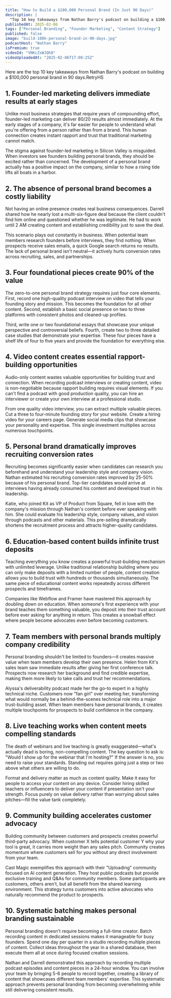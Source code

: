 ```yaml
---
title: "How to Build a $100,000 Personal Brand (In Just 90 Days)"
description: |
  "Top 10 key takeaways from Nathan Barry's podcast on building a $100,000 personal brand in 90 days."
publishedAt: 2025-02-06
tags: ["Personal Branding", "Founder Marketing", "Content Strategy"]
published: false
image: "build-100k-personal-brand-in-90-days.jpg"
podcastHost: "Nathan Barry"
isPremium: true
videoId: "VNKcZsWJQh8"
videoUploadedAt: "2025-02-06T17:00:25Z"
---
```



<PodcastSummaryPageLayout frontmatter={frontmatter}>

Here are the top 10 key takeaways from Nathan Barry's podcast on building a $100,000 personal brand in 90 days.RetryHS

## 1. Founder-led marketing delivers immediate results at early stages

Unlike most business strategies that require years of compounding effort, founder-led marketing can deliver 80/20 results almost immediately. At the early stages of a company, it's far easier for people to understand what you're offering from a person rather than from a brand. This human connection creates instant rapport and trust that traditional marketing cannot match.

The stigma against founder-led marketing in Silicon Valley is misguided. When investors see founders building personal brands, they should be excited rather than concerned. The development of a personal brand actually has a positive impact on the company, similar to how a rising tide lifts all boats in a harbor.

## 2. The absence of personal brand becomes a costly liability

Not having an online presence creates real business consequences. Darrell shared how he nearly lost a multi-six-figure deal because the client couldn't find him online and questioned whether he was legitimate. He had to work until 2 AM creating content and establishing credibility just to save the deal.

This scenario plays out constantly in business. When potential team members research founders before interviews, they find nothing. When prospects receive sales emails, a quick Google search returns no results. The lack of personal brand isn't neutral—it actively hurts conversion rates across recruiting, sales, and partnerships.

## 3. Four foundational pieces create 90% of the value

The zero-to-one personal brand strategy requires just four core elements. First, record one high-quality podcast interview on video that tells your founding story and mission. This becomes the foundation for all other content. Second, establish a basic social presence on two to three platforms with consistent photos and cleaned-up profiles.

Third, write one or two foundational essays that showcase your unique perspective and controversial beliefs. Fourth, create two to three detailed case studies that demonstrate your expertise. These four pieces have a shelf life of four to five years and provide the foundation for everything else.

## 4. Video content creates essential rapport-building opportunities

Audio-only content wastes valuable opportunities for building trust and connection. When recording podcast interviews or creating content, video is non-negotiable because rapport building requires visual elements. If you can't find a podcast with good production quality, you can hire an interviewer or create your own interview at a professional studio.

From one quality video interview, you can extract multiple valuable pieces. Cut a three to four-minute founding story for your website. Create a hiring video for your careers page. Generate social media clips that showcase your personality and expertise. This single investment multiplies across numerous touchpoints.

## 5. Personal brand dramatically improves recruiting conversion rates

Recruiting becomes significantly easier when candidates can research you beforehand and understand your leadership style and company vision. Nathan estimated his recruiting conversion rates improved by 25-50% because of his personal brand. Top-tier candidates would arrive at interviews having already consumed his content and developed trust in his leadership.

Katie, who joined Kit as VP of Product from Square, fell in love with the company's mission through Nathan's content before ever speaking with him. She could evaluate his leadership style, company values, and vision through podcasts and other materials. This pre-selling dramatically shortens the recruitment process and attracts higher-quality candidates.

## 6. Education-based content builds infinite trust deposits

Teaching everything you know creates a powerful trust-building mechanism with unlimited leverage. Unlike traditional relationship building where you can only make deposits with a limited number of people, content creation allows you to build trust with hundreds or thousands simultaneously. The same piece of educational content works repeatedly across different prospects and timeframes.

Companies like Webflow and Framer have mastered this approach by doubling down on education. When someone's first experience with your brand teaches them something valuable, you deposit into their trust account before ever asking for anything in return. This creates a snowball effect where people become advocates even before becoming customers.

## 7. Team members with personal brands multiply company credibility

Personal branding shouldn't be limited to founders—it creates massive value when team members develop their own presence. Helen from Kit's sales team saw immediate results after giving her first conference talk. Prospects now research her background and find credible expertise, making them more likely to take calls and trust her recommendations.

Alyssa's deliverability podcast made her the go-to expert in a highly technical niche. Customers now "fan girl" over meeting her, transforming what would normally be a behind-the-scenes technical role into a major trust-building asset. When team members have personal brands, it creates multiple touchpoints for prospects to build confidence in the company.

## 8. Live teaching works when content meets compelling standards

The death of webinars and live teaching is greatly exaggerated—what's actually dead is boring, non-compelling content. The key question to ask is: "Would I show up for the webinar that I'm hosting?" If the answer is no, you need to raise your standards. Standing out requires going just a step or two above what others are willing to do.

Format and delivery matter as much as content quality. Make it easy for people to access your content on any device. Consider hiring skilled teachers or influencers to deliver your content if presentation isn't your strength. Focus purely on value delivery rather than worrying about sales pitches—fill the value tank completely.

## 9. Community building accelerates customer advocacy

Building community between customers and prospects creates powerful third-party advocacy. When customer X tells potential customer Y why your tool is great, it carries more weight than any sales pitch. Community creates momentum where customers sell for you without any direct involvement from your team.

Cast Magic exemplifies this approach with their "Uploading" community focused on AI content generation. They host public podcasts but provide exclusive training and Q&As for community members. Some participants are customers, others aren't, but all benefit from the shared learning environment. This strategy turns customers into active advocates who naturally recommend the product to prospects.

## 10. Systematic batching makes personal branding sustainable

Personal branding doesn't require becoming a full-time creator. Batch recording content in dedicated sessions makes it manageable for busy founders. Spend one day per quarter in a studio recording multiple pieces of content. Collect ideas throughout the year in a shared database, then execute them all at once during focused creation sessions.

Nathan and Darrell demonstrated this approach by recording multiple podcast episodes and content pieces in a 24-hour window. You can involve your team by bringing 5-6 people to record together, creating a library of content that showcases different team members' expertise. This systematic approach prevents personal branding from becoming overwhelming while still delivering consistent results.

</PodcastSummaryPageLayout>

